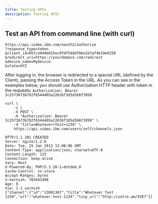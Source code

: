 ```yaml
---
title: Testing APIs
description: Testing APIs
---
```


## Test an API from command line (with curl)

<Title>Get an access token</Title>

```
https://api.video.ibm.com/oauth2/authorize
?response_type=token
&client_id=057ce944b015ec9fdf546dfbbe1b7af4b19e8158
&redirect_uri=https://yourdomain.com/redirect
&device_name=MyDevice
&state=XYZ
```

After logging in, the browser is redirected to a special URL (defined by the Client), passing the Access Token in the URL. As you can see in the examples below, you should use Authorization HTTP header with token in the requests: `Authorization: Bearer 3c2573673b782f6544405a22636f3d5d3b6f3950`

<Title>Create a channel (POST)</Title>

```
curl \
    -i \
    -X POST \
    -H "Authorization: Bearer 3c2573673b782f6544405a22636f3d5d3b6f3950" \
    -d "title=Whatever+Test+1234" \
    https://api.video.ibm.com/users/self/channels.json
```

```
HTTP/1.1 201 CREATED
Server: nginx/1.2.6
Date: Tue, 15 Jan 2013 13:08:06 GMT
Content-Type: application/json; charset=UTF-8
Content-Length: 123
Connection: keep-alive
Vary: Host
X-Powered-By: PHP/5.3.20-1~dotdeb.0
Cache-Control: no-store
Accept-Ranges: bytes
X-Varnish: 703443498
Age: 0
Via: 1.1 varnish
{"channel":{"id":"13091307","title":"Whatever Test 1234","url":"whatever-test-1234","tiny_url":"http://ustre.am/SVE7"}}
```
